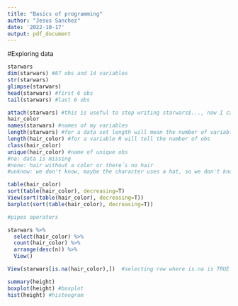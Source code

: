 ```yaml
---
title: "Basics of programming"
author: "Jesus Sanchez"
date: '2022-10-17'
output: pdf_document
---
```

#Exploring data 

```r
starwars
dim(starwars) #87 obs and 14 variables 
str(starwars)
glimpse(starwars)
head(starwars) #first 6 obs
tail(starwars) #last 6 obs

attach(starwars) #this is useful to stop writing starwars$..., now I can write any variable of starwars without specify in which data set I am working
hair_color
names(starwars) #names of my variables
length(starwars) #for a data set length will mean the number of variables
length(hair_color) #for a variable R will tell the number of obs
class(hair_color)
unique(hair_color) #name of unique obs 
#na: data is missing 
#none: hair without a color or there´s no hair
#unknow: we don't know, maybe the character uses a hat, so we don't know the color

table(hair_color)
sort(table(hair_color), decreasing=T)
View(sort(table(hair_color), decreasing=T)) 
barplot(sort(table(hair_color), decreasing=T))

#pipes operators

starwars %>% 
  select(hair_color) %>% 
  count(hair_color) %>% 
  arrange(desc(n)) %>% 
  View()

View(starwars[is.na(hair_color),])  #selecting row where is.na is TRUE

summary(height)
boxplot(height) #boxplot 
hist(height) #histeogram
```

